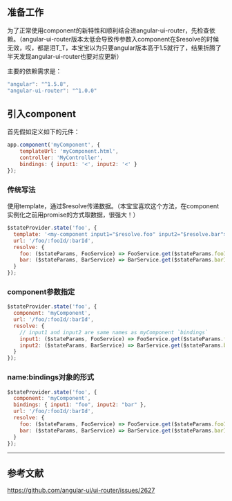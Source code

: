 ## 准备工作
为了正常使用component的新特性和顺利结合进angular-ui-router，先检查依赖。（angular-ui-router版本太低会导致传参数入component在$resolve的时候无效，哎，都是泪T_T，本宝宝以为只要angular版本高于1.5就行了，结果折腾了半天发现angular-ui-router也要对应更新）

主要的依赖需求是：
```javascript
"angular": "^1.5.8",    
"angular-ui-router": "^1.0.0"
```

## 引入component
首先假如定义如下的元件：
```javascript
app.component('myComponent', {
    templateUrl: 'myComponent.html',
    controller: 'MyController',
    bindings: { input1: '<', input2: '<' }
});
```
### 传统写法

使用template，通过$resolve传递数据。（本宝宝喜欢这个方法，在component实例化之前用promise的方式取数据，很强大！）
```javascript
$stateProvider.state('foo', {
  template: '<my-component input1="$resolve.foo" input2="$resolve.bar"></my-component>',
  url: '/foo/:fooId/:barId',
  resolve: {
    foo: ($stateParams, FooService) => FooService.get($stateParams.fooId),
    bar: ($stateParams, BarService) => BarService.get($stateParams.barId)
  } 
});
```
### component参数指定
```javascript
$stateProvider.state('foo', {
  component: 'myComponent',
  url: '/foo/:fooId/:barId',
  resolve: {
    // input1 and input2 are same names as myComponent `bindings`
    input1: ($stateParams, FooService) => FooService.get($stateParams.fooId),
    input2: ($stateParams, BarService) => BarService.get($stateParams.barId)
  } 
});
```

### name:bindings对象的形式
```javascript
$stateProvider.state('foo', {
  component: 'myComponent',
  bindings: { input1: "foo", input2: "bar" },
  url: '/foo/:fooId/:barId',
  resolve: {
    foo: ($stateParams, FooService) => FooService.get($stateParams.fooId),
    bar: ($stateParams, BarService) => BarService.get($stateParams.barId)
  } 
});
```
----
## 参考文献
https://github.com/angular-ui/ui-router/issues/2627